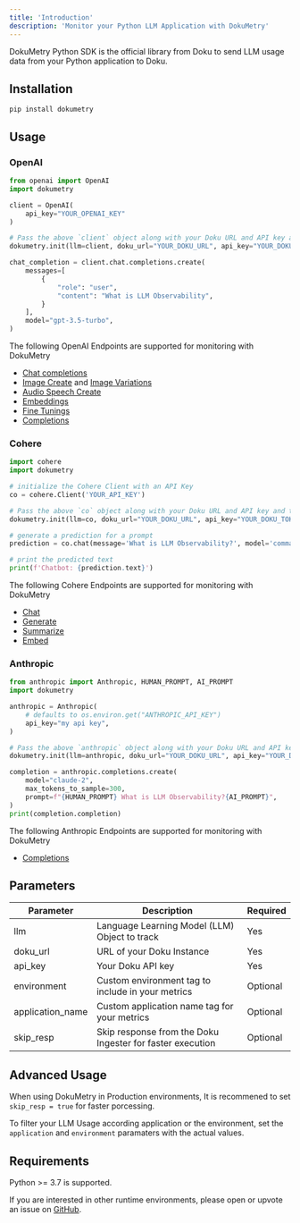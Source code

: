 ```yaml
---
title: 'Introduction'
description: 'Monitor your Python LLM Application with DokuMetry'
---
```


DokuMetry Python SDK is the official library from Doku to send LLM usage data from your Python application to Doku.

## Installation
``` shell shell
pip install dokumetry
```

## Usage

### OpenAI

``` python openai.py
from openai import OpenAI
import dokumetry

client = OpenAI(
    api_key="YOUR_OPENAI_KEY"
)

# Pass the above `client` object along with your Doku URL and API key and this will make sure that all OpenAI calls are automatically tracked.
dokumetry.init(llm=client, doku_url="YOUR_DOKU_URL", api_key="YOUR_DOKU_TOKEN")

chat_completion = client.chat.completions.create(
    messages=[
        {
            "role": "user",
            "content": "What is LLM Observability",
        }
    ],
    model="gpt-3.5-turbo",
)
```

The following OpenAI Endpoints are supported for monitoring with DokuMetry

- [Chat completions](/0.0.3/dokumetry/python/examples/openai/chat)
- [Image Create](/0.0.3/dokumetry/python/examples/openai/image#create-image) and [Image Variations](/0.0.3/dokumetry/python/examples/openai/image#create-image-variation)
- [Audio Speech Create](/0.0.3/dokumetry/python/examples/openai/audio)
- [Embeddings](/0.0.3/dokumetry/python/examples/openai/embeddings)
- [Fine Tunings](/0.0.3/dokumetry/python/examples/openai/fine-tuning)
- [Completions](/0.0.3/dokumetry/python/examples/openai/completions)

### Cohere

```python cohere.py
import cohere
import dokumetry

# initialize the Cohere Client with an API Key
co = cohere.Client('YOUR_API_KEY')

# Pass the above `co` object along with your Doku URL and API key and this will make sure that all Cohere calls are automatically tracked.
dokumetry.init(llm=co, doku_url="YOUR_DOKU_URL", api_key="YOUR_DOKU_TOKEN")

# generate a prediction for a prompt
prediction = co.chat(message='What is LLM Observability?', model='command')

# print the predicted text
print(f'Chatbot: {prediction.text}')
```

The following Cohere Endpoints are supported for monitoring with DokuMetry

- [Chat](/0.0.3/dokumetry/python/examples/cohere/chat)
- [Generate](/0.0.3/dokumetry/python/examples/cohere/generate)
- [Summarize](/0.0.3/dokumetry/python/examples/cohere/co-summarize)
- [Embed](/0.0.3/dokumetry/python/examples/cohere/embed)

### Anthropic

```python anthropic.py
from anthropic import Anthropic, HUMAN_PROMPT, AI_PROMPT
import dokumetry

anthropic = Anthropic(
    # defaults to os.environ.get("ANTHROPIC_API_KEY")
    api_key="my api key",
)

# Pass the above `anthropic` object along with your Doku URL and API key and this will make sure that all Anthropic calls are automatically tracked.
dokumetry.init(llm=anthropic, doku_url="YOUR_DOKU_URL", api_key="YOUR_DOKU_TOKEN")

completion = anthropic.completions.create(
    model="claude-2",
    max_tokens_to_sample=300,
    prompt=f"{HUMAN_PROMPT} What is LLM Observability?{AI_PROMPT}",
)
print(completion.completion)
```

The following Anthropic Endpoints are supported for monitoring with DokuMetry

- [Completions](/0.0.3/dokumetry/python/examples/anthropic/anthropic-completions.mdx)

## Parameters

| Parameter         | Description                                               | Required      |
|-------------------|-----------------------------------------------------------|---------------|
| llm               | Language Learning Model (LLM) Object to track             | Yes           |
| doku_url          | URL of your Doku Instance                                 | Yes           |
| api_key           | Your Doku API key                                         | Yes           |
| environment       | Custom environment tag to include in your metrics         | Optional      |
| application_name  | Custom application name tag for your metrics              | Optional      |
| skip_resp         | Skip response from the Doku Ingester for faster execution | Optional      |

## Advanced Usage
When using DokuMetry in Production environments, It is recommened to set `skip_resp = true` for faster porcessing. 

To filter your LLM Usage according application or the environment, set the `application` and `environment` paramaters with the actual values.

## Requirements
Python >= 3.7 is supported.

If you are interested in other runtime environments, please open or upvote an issue on [GitHub](https://github.com/dokulabs/doku/issues).